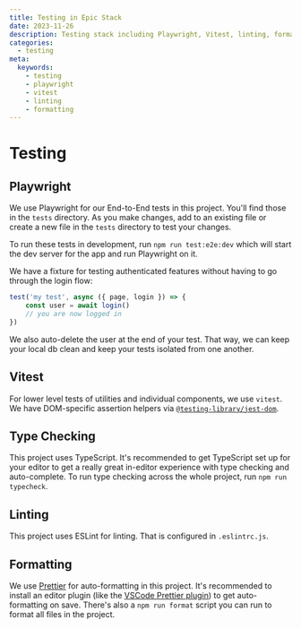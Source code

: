 ```yaml
---
title: Testing in Epic Stack
date: 2023-11-26
description: Testing stack including Playwright, Vitest, linting, formatting.
categories:
  - testing
meta:
  keywords:
    - testing
    - playwright
    - vitest
    - linting 
    - formatting
---
```

# Testing

## Playwright

We use Playwright for our End-to-End tests in this project. You'll find those in
the `tests` directory. As you make changes, add to an existing file or create a
new file in the `tests` directory to test your changes.

To run these tests in development, run `npm run test:e2e:dev` which will start
the dev server for the app and run Playwright on it.

We have a fixture for testing authenticated features without having to go
through the login flow:

```ts
test('my test', async ({ page, login }) => {
	const user = await login()
	// you are now logged in
})
```

We also auto-delete the user at the end of your test. That way, we can keep your
local db clean and keep your tests isolated from one another.

## Vitest

For lower level tests of utilities and individual components, we use `vitest`.
We have DOM-specific assertion helpers via
[`@testing-library/jest-dom`](https://testing-library.com/jest-dom).

## Type Checking

This project uses TypeScript. It's recommended to get TypeScript set up for your
editor to get a really great in-editor experience with type checking and
auto-complete. To run type checking across the whole project, run
`npm run typecheck`.

## Linting

This project uses ESLint for linting. That is configured in `.eslintrc.js`.

## Formatting

We use [Prettier](https://prettier.io/) for auto-formatting in this project.
It's recommended to install an editor plugin (like the
[VSCode Prettier plugin](https://marketplace.visualstudio.com/items?itemName=esbenp.prettier-vscode))
to get auto-formatting on save. There's also a `npm run format` script you can
run to format all files in the project.
